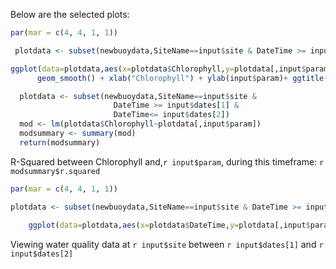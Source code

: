 
Below are the selected plots:

```{r plot1, fig.height=5,echo=FALSE,message=FALSE,warning=FALSE}
par(mar = c(4, 4, 1, 1))

 plotdata <- subset(newbuoydata,SiteName==input$site & DateTime >= input$dates[1] & DateTime<= input$dates[2])

ggplot(data=plotdata,aes(x=plotdata$Chlorophyll,y=plotdata[,input$param]),color='green')+ geom_point() +
      geom_smooth() + xlab("Chlorophyll") + ylab(input$param)+ ggtitle("Input Parameter and Chlorophyll Comparison")
```

```{r model, echo=FALSE, message=FALSE, warning= FALSE, results='hide'}

  plotdata <- subset(newbuoydata,SiteName==input$site &
                       DateTime >= input$dates[1] &
                       DateTime<= input$dates[2])
  mod <- lm(plotdata$Chlorophyll~plotdata[,input$param])
  modsummary <- summary(mod)
  return(modsummary)
```

R-Squared between Chlorophyll and,`r input$param`, during this timeframe: `r modsummary$r.squared`

```{r plot2, fig.height=5,echo=FALSE,message=FALSE,warning=FALSE}
par(mar = c(4, 4, 1, 1))

plotdata <- subset(newbuoydata,SiteName==input$site & DateTime >= input$dates[1] & DateTime<= input$dates[2])
    
    ggplot(data=plotdata,aes(x=plotdata$DateTime,y=plotdata[,input$param]),color='red')+ geom_point() + geom_smooth() + xlab("Time") + ylab(input$param) + ggtitle("Time Series Comparison")
```
Viewing water quality data at `r input$site` between `r input$dates[1]` and `r input$dates[2]`